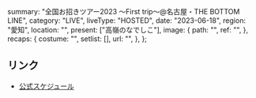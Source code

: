   summary: "全国お招きツアー2023 〜First trip〜@名古屋・THE BOTTOM LINE",
  category: "LIVE",
  liveType: "HOSTED",
  date: "2023-06-18",
  region: "愛知",
  location: "",
  present: ["高嶺のなでしこ"],
  image: {
    path: "",
    ref: "",
  },
  recaps: {
    costume: "",
    setlist: [],
    url: "",
  },
};

## リンク

- [公式スケジュール](https://takanenonadeshiko.jp/?p=757)
